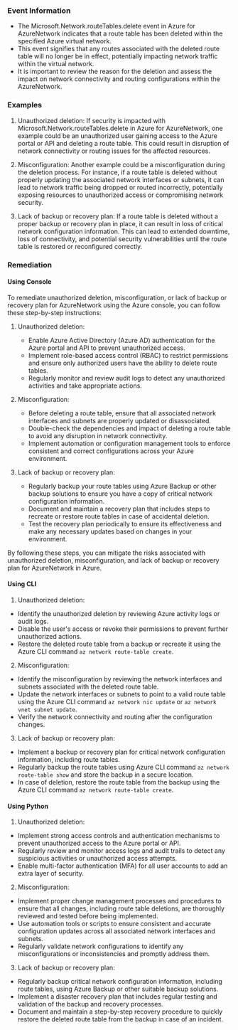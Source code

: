 
### Event Information

- The Microsoft.Network.routeTables.delete event in Azure for AzureNetwork indicates that a route table has been deleted within the specified Azure virtual network.
- This event signifies that any routes associated with the deleted route table will no longer be in effect, potentially impacting network traffic within the virtual network.
- It is important to review the reason for the deletion and assess the impact on network connectivity and routing configurations within the AzureNetwork.


### Examples

1. Unauthorized deletion: If security is impacted with Microsoft.Network.routeTables.delete in Azure for AzureNetwork, one example could be an unauthorized user gaining access to the Azure portal or API and deleting a route table. This could result in disruption of network connectivity or routing issues for the affected resources.

2. Misconfiguration: Another example could be a misconfiguration during the deletion process. For instance, if a route table is deleted without properly updating the associated network interfaces or subnets, it can lead to network traffic being dropped or routed incorrectly, potentially exposing resources to unauthorized access or compromising network security.

3. Lack of backup or recovery plan: If a route table is deleted without a proper backup or recovery plan in place, it can result in loss of critical network configuration information. This can lead to extended downtime, loss of connectivity, and potential security vulnerabilities until the route table is restored or reconfigured correctly.

### Remediation

#### Using Console

To remediate unauthorized deletion, misconfiguration, or lack of backup or recovery plan for AzureNetwork using the Azure console, you can follow these step-by-step instructions:

1. Unauthorized deletion:
   - Enable Azure Active Directory (Azure AD) authentication for the Azure portal and API to prevent unauthorized access.
   - Implement role-based access control (RBAC) to restrict permissions and ensure only authorized users have the ability to delete route tables.
   - Regularly monitor and review audit logs to detect any unauthorized activities and take appropriate actions.

2. Misconfiguration:
   - Before deleting a route table, ensure that all associated network interfaces and subnets are properly updated or disassociated.
   - Double-check the dependencies and impact of deleting a route table to avoid any disruption in network connectivity.
   - Implement automation or configuration management tools to enforce consistent and correct configurations across your Azure environment.

3. Lack of backup or recovery plan:
   - Regularly backup your route tables using Azure Backup or other backup solutions to ensure you have a copy of critical network configuration information.
   - Document and maintain a recovery plan that includes steps to recreate or restore route tables in case of accidental deletion.
   - Test the recovery plan periodically to ensure its effectiveness and make any necessary updates based on changes in your environment.

By following these steps, you can mitigate the risks associated with unauthorized deletion, misconfiguration, and lack of backup or recovery plan for AzureNetwork in Azure.

#### Using CLI

1. Unauthorized deletion:
- Identify the unauthorized deletion by reviewing Azure activity logs or audit logs.
- Disable the user's access or revoke their permissions to prevent further unauthorized actions.
- Restore the deleted route table from a backup or recreate it using the Azure CLI command `az network route-table create`.

2. Misconfiguration:
- Identify the misconfiguration by reviewing the network interfaces and subnets associated with the deleted route table.
- Update the network interfaces or subnets to point to a valid route table using the Azure CLI command `az network nic update` or `az network vnet subnet update`.
- Verify the network connectivity and routing after the configuration changes.

3. Lack of backup or recovery plan:
- Implement a backup or recovery plan for critical network configuration information, including route tables.
- Regularly backup the route tables using Azure CLI command `az network route-table show` and store the backup in a secure location.
- In case of deletion, restore the route table from the backup using the Azure CLI command `az network route-table create`.

#### Using Python

1. Unauthorized deletion:
- Implement strong access controls and authentication mechanisms to prevent unauthorized access to the Azure portal or API.
- Regularly review and monitor access logs and audit trails to detect any suspicious activities or unauthorized access attempts.
- Enable multi-factor authentication (MFA) for all user accounts to add an extra layer of security.

2. Misconfiguration:
- Implement proper change management processes and procedures to ensure that all changes, including route table deletions, are thoroughly reviewed and tested before being implemented.
- Use automation tools or scripts to ensure consistent and accurate configuration updates across all associated network interfaces and subnets.
- Regularly validate network configurations to identify any misconfigurations or inconsistencies and promptly address them.

3. Lack of backup or recovery plan:
- Regularly backup critical network configuration information, including route tables, using Azure Backup or other suitable backup solutions.
- Implement a disaster recovery plan that includes regular testing and validation of the backup and recovery processes.
- Document and maintain a step-by-step recovery procedure to quickly restore the deleted route table from the backup in case of an incident.

